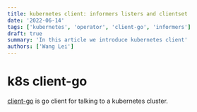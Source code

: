 ```yaml
---
title: kubernetes client: informers listers and clientset
date: '2022-06-14'
tags: ['kubernetes', 'operator', 'client-go', 'informers']
draft: true
summary: 'In this article we introduce kubernetes client'
authors: ['Wang Lei']
---
```


# k8s client-go

[client-go](https://github.com/kubernetes/client-go) is go client for talking to a kubernetes cluster.
